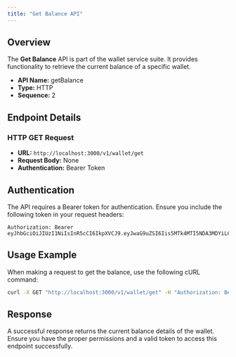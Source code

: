 ```yaml
---
title: "Get Balance API"
---
```


## Overview

The **Get Balance** API is part of the wallet service suite. It provides functionality to retrieve the current balance of a specific wallet.

- **API Name:** getBalance
- **Type:** HTTP
- **Sequence:** 2

## Endpoint Details

### HTTP GET Request

- **URL:** `http://localhost:3000/v1/wallet/get`
- **Request Body:** None
- **Authentication:** Bearer Token

## Authentication

The API requires a Bearer token for authentication. Ensure you include the following token in your request headers:

```plaintext
Authorization: Bearer eyJhbGciOiJIUzI1NiIsInR5cCI6IkpXVCJ9.eyJwaG9uZSI6Iis5MTk4MTI5NDA3MDYiLCJ1aWQiOiJyMmt2bzNqaGE1In0.pXhPxKd4kX1l80jbgNsJD233cYkIQMG9dJA8yM_PON4
```

## Usage Example

When making a request to get the balance, use the following cURL command:

```bash
curl -X GET "http://localhost:3000/v1/wallet/get" -H "Authorization: Bearer eyJhbGciOiJIUzI1NiIsInR5cCI6IkpXVCJ9.eyJwaG9uZSI6Iis5MTk4MTI5NDA3MDYiLCJ1aWQiOiJyMmt2bzNqaGE1In0.pXhPxKd4kX1l80jbgNsJD233cYkIQMG9dJA8yM_PON4"
```

## Response

A successful response returns the current balance details of the wallet. Ensure you have the proper permissions and a valid token to access this endpoint successfully.